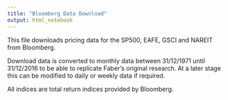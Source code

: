 ```yaml
---
title: "Bloomberg Data Download"
output: html_notebook
---
```


This file downloads pricing data for the SP500, EAFE, GSCI and NAREIT from Bloomberg.

Download data is converted to monthly data between 31/12/1971 until 31/12/2016 to be able to replicate Faber's original research. At a later stage this can be modified to daily or weekly data if required.

All indices are total return indices provided by Bloomberg.


```r

```

